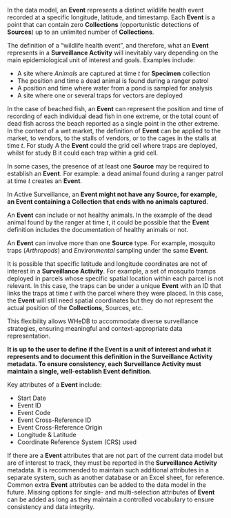 <!-- # Event {.unnumbered} -->

In the data model, an **Event** represents a distinct wildlife health event recorded at a specific longitude, latitude, and timestamp. Each **Event** is a point that can contain zero **Collections** (opportunistic detections of **Sources**) up to  an unlimited number of **Collections**.

The definition of a "wildlife health event", and therefore, what an **Event** represents in a **Surveillance Activity** will inevitably vary depending on the main epidemiological unit of interest and goals. Examples include:

* A site where *Animals* are captured at time *t* for **Specimen** collection
* The position and time a dead animal is found during a ranger patrol
* A position and time where water from a pond is sampled for analysis
* A site where one or several traps for vectors are deployed

In the case of beached fish, an **Event** can represent the position and time of recording of each individual dead fish in one extreme, or the total count of dead fish across the beach reported as a single point in the other extreme. In the context of a wet market, the definition of **Event** can be applied to the market, to vendors, to the stalls of vendors, or to the cages in the stalls at time *t*. For study A the **Event** could the grid cell where traps are deployed, whilst for study B it could each trap within a grid cell. 

In some cases, the presence of at least one **Source** may be required to establish an **Event**. For example: a dead animal found during a ranger patrol at time *t* creates an **Event**. 

In Active Surveillance, an **Event might not have any Source, for example, an Event containing a Collection that ends with no animals captured**.

An **Event** can include or not healthy animals. In the example of the dead animal found by the ranger at time *t*, it could be possible that the **Event** definition includes the documentation of healthy animals or not.

An **Event** can involve more than one **Source** type. For example, mosquito traps (*Arthropods*) and *Environmental* sampling under the same **Event**.

It is possible that specific latitude and longitude coordinates are not of interest in a **Surveillance Activity**. For example, a set of mosquito tramps deployed in parcels whose specific spatial location within each parcel is not relevant. In this case, the traps can be under a unique **Event** with an ID that links the traps at time *t* with the parcel where they were placed. In this case, the **Event** will still need spatial coordinates but they do not  represent the actual position of the **Collections**, Sources, etc.

This flexibility allows WHeDB to accommodate diverse surveillance strategies, ensuring meaningful and context-appropriate data representation.

**It is up to the user to define if the Event is a unit of interest and what it represents and to document this definition in the Surveillance Activity metadata. To ensure consistency, each Surveillance Activity must maintain a single, well-establish Event definition**.

Key attributes of a **Event** include:

* Start Date
* Event ID
* Event Code
* Event Cross-Reference ID
* Event Cross-Reference Origin
* Longitude & Latitude
* Coordinate Reference System (CRS) used

If there are a **Event** attributes that are not part of the current data model but are of interest to track, they must be reported in the **Surveillance Activity** metadata. It is recommended to maintain such additional attributes in a separate system, such as another database or an Excel sheet, for reference. Common extra **Event** attributes can be added to the data model in the future. Missing options for single- and multi-selection attributes of **Event** can be added as long as they maintain a controlled vocabulary to ensure consistency and data integrity.




